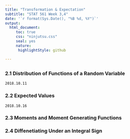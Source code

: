 ```yaml
---
title: "Transformation & Expectation"
subtitle: "STAT 561 Week 3,4"
date: '`r format(Sys.Date(), "%B %d, %Y")`'
output:
  html_document:
     toc: true
     css: "ninjutsu.css"
     seal: yes
     nature:
      highlightStyle: github

---
```


## {.tabset .tabset-fade .tabset-pills}

### 2.1 Distribution of Functions of a Random Variable  

`2018.10.11`


### 2.2 Expected Values

`2018.10.16`



### 2.3 Moments and Moment Generating Functions

### 2.4 Diffenetiating Under an Integral Sign


 